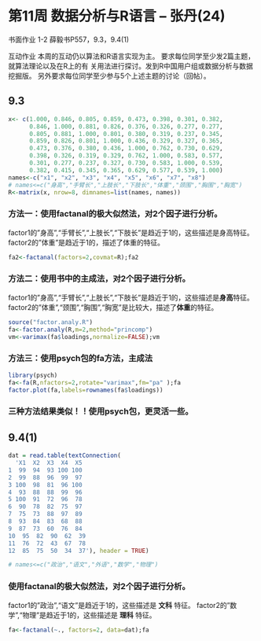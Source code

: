 第11周 数据分析与R语言  -- 张丹(24)
========================================================

书面作业 
1-2 薛毅书P557，9.3，9.4(1) 

互动作业 
本周的互动仍以算法和R语言实现为主。 
要求每位同学至少发2篇主题，就算法理论以及在R上的有
关用法进行探讨。发到R中国用户组或数据分析与数据挖掘版。 
另外要求每位同学至少参与5个上述主题的讨论（回帖）。

## 9.3
```r
x<- c(1.000, 0.846, 0.805, 0.859, 0.473, 0.398, 0.301, 0.382,
      0.846, 1.000, 0.881, 0.826, 0.376, 0.326, 0.277, 0.277, 
      0.805, 0.881, 1.000, 0.801, 0.380, 0.319, 0.237, 0.345, 
      0.859, 0.826, 0.801, 1.000, 0.436, 0.329, 0.327, 0.365, 
      0.473, 0.376, 0.380, 0.436, 1.000, 0.762, 0.730, 0.629, 
      0.398, 0.326, 0.319, 0.329, 0.762, 1.000, 0.583, 0.577, 
      0.301, 0.277, 0.237, 0.327, 0.730, 0.583, 1.000, 0.539, 
      0.382, 0.415, 0.345, 0.365, 0.629, 0.577, 0.539, 1.000)
names<-c("x1", "x2", "x3", "x4", "x5", "x6", "x7", "x8")
# names<=c("身高","手臂长","上肢长","下肢长","体重","颈围","胸围","胸宽")
R<-matrix(x, nrow=8, dimnames=list(names, names))
```

### 方法一：使用factanal的极大似然法，对2个因子进行分析。
factor1的"身高","手臂长","上肢长","下肢长"是趋近于1的，这些描述是身高特征。
factor2的"体重"是趋近于1的，描述了体重的特征。

```r
fa2<-factanal(factors=2,covmat=R);fa2
```

### 方法二：使用书中的主成法，对2个因子进行分析。
factor1的"身高","手臂长","上肢长","下肢长"是趋近于1的，这些描述是<b>身高</b>特征。
factor2的"体重","颈围","胸围","胸宽"是比较大，描述了<b>体重</b>的特征。
```r
source("factor.analy.R")
fa<-factor.analy(R,m=2,method="princomp")
vm<-varimax(fa$loadings,normalize=FALSE);vm
```

### 方法三：使用psych包的fa方法，主成法
```r
library(psych)
fa<-fa(R,nfactors=2,rotate="varimax",fm="pa" );fa
factor.plot(fa,labels=rownames(fa$loadings))
```
### 三种方法结果类似！！使用psych包，更灵活一些。

## 9.4(1)

```r
dat = read.table(textConnection(
  'X1  X2  X3  X4  X5
1  99  94  93 100 100
2  99  88  96  99  97
3 100  98  81  96 100
4  93  88  88  99  96
5 100  91  72  96  78
6  90  78  82  75  97
7  75  73  88  97  89
8  93  84  83  68  88
9  87  73  60  76  84
10  95  82  90  62  39
11  76  72  43  67  78
12  85  75  50  34  37'), header = TRUE)

# names<=c("政治","语文","外语","数学","物理")
```
### 使用factanal的极大似然法，对2个因子进行分析。
factor1的"政治","语文"是趋近于1的，这些描述是 <b>文科</b> 特征。
factor2的"数学","物理"是趋近于1的，这些描述是 <b>理科</b> 特征。

```r
fa<-factanal(~., factors=2, data=dat);fa
```


